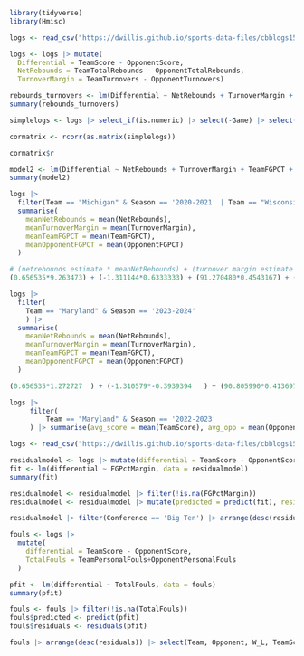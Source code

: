 ```r
library(tidyverse)
library(Hmisc)
```

```r
logs <- read_csv("https://dwillis.github.io/sports-data-files/cbblogs1524.csv")
```
```r
logs <- logs |> mutate(
  Differential = TeamScore - OpponentScore, 
  NetRebounds = TeamTotalRebounds - OpponentTotalRebounds,
  TurnoverMargin = TeamTurnovers - OpponentTurnovers)
```

```r
rebounds_turnovers <- lm(Differential ~ NetRebounds + TurnoverMargin + TeamOffRebounds, data=logs)
summary(rebounds_turnovers)
```
```r
simplelogs <- logs |> select_if(is.numeric) |> select(-Game) |> select(Differential, NetRebounds, TurnoverMargin, TeamFGPCT, TeamTotalRebounds, OpponentFGPCT, OpponentTotalRebounds)
```

```r
cormatrix <- rcorr(as.matrix(simplelogs))

cormatrix$r
```

```r
model2 <- lm(Differential ~ NetRebounds + TurnoverMargin + TeamFGPCT + OpponentFGPCT, data=logs)
summary(model2)
```
```r
logs |> 
  filter(Team == "Michigan" & Season == '2020-2021' | Team == "Wisconsin" & Season == '2019-2020' | Team == "Michigan State" & Season == '2018-2019' | Team == "Michigan State" & Season == '2017-2018' | Team == 'Illinois' & Season == '2021-2022' | Team == 'Purdue' & Season == '2022-2023' | Team == 'Purdue' & Season == '2023-2024')    |> 
  summarise(
    meanNetRebounds = mean(NetRebounds),
    meanTurnoverMargin = mean(TurnoverMargin),
    meanTeamFGPCT = mean(TeamFGPCT),
    meanOpponentFGPCT = mean(OpponentFGPCT)
  )
```

```r
# (netrebounds estimate * meanNetRebounds) + (turnover margin estimate * meanTurnoverMargin) + (TeamFGPCT estimate * meanTeamFGPCT) + (OpponentFGPCT estimate * meanOpponentFGPCT) + Intercept
(0.656535*9.263473) + (-1.311144*0.6333333) + (91.270480*0.4543167) + (-91.510307*0.4107167) + 0.226590
```

```r
logs |> 
  filter(
    Team == "Maryland" & Season == '2023-2024'
    ) |> 
  summarise(
    meanNetRebounds = mean(NetRebounds),
    meanTurnoverMargin = mean(TurnoverMargin),
    meanTeamFGPCT = mean(TeamFGPCT),
    meanOpponentFGPCT = mean(OpponentFGPCT)
  )
```
```r
(0.656535*1.272727	) + (-1.310579*-0.3939394	) + (90.805990*0.413697) + (-91.351310*0.419) + 0.287665
```

```r
logs |> 
     filter(
         Team == "Maryland" & Season == '2022-2023'
     ) |> summarise(avg_score = mean(TeamScore), avg_opp = mean(OpponentScore))
```

```r
logs <- read_csv("https://dwillis.github.io/sports-data-files/cbblogs1524.csv")
```

```r
residualmodel <- logs |> mutate(differential = TeamScore - OpponentScore, FGPctMargin = TeamFGPCT - OpponentFGPCT)
fit <- lm(differential ~ FGPctMargin, data = residualmodel)
summary(fit)
```

```r
residualmodel <- residualmodel |> filter(!is.na(FGPctMargin))
residualmodel <- residualmodel |> mutate(predicted = predict(fit), residuals = residuals(fit))
```

```r
residualmodel |> filter(Conference == 'Big Ten') |> arrange(desc(residuals)) |> select(Date, Team, Opponent, W_L, differential, FGPctMargin, predicted, residuals)
```

```r

fouls <- logs |> 
  mutate(
    differential = TeamScore - OpponentScore, 
    TotalFouls = TeamPersonalFouls+OpponentPersonalFouls
  )
```

```r
pfit <- lm(differential ~ TotalFouls, data = fouls)
summary(pfit)
```
```r
fouls <- fouls |> filter(!is.na(TotalFouls))
fouls$predicted <- predict(pfit)
fouls$residuals <- residuals(pfit)
```

```r
fouls |> arrange(desc(residuals)) |> select(Team, Opponent, W_L, TeamScore, OpponentScore, TotalFouls, residuals)
```

